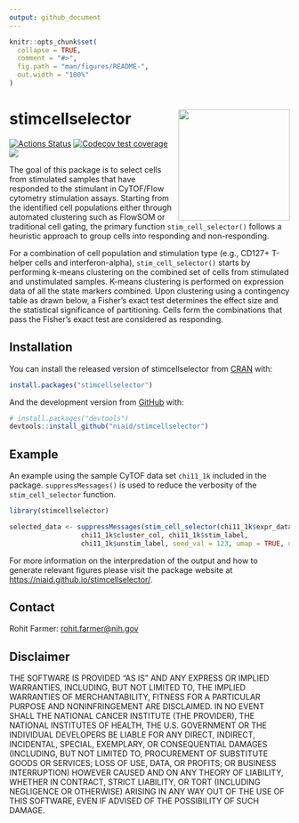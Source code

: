 ```yaml
---
output: github_document
---
```


<!-- README.md is generated from README.Rmd. Please edit that file -->

```r
knitr::opts_chunk$set(
  collapse = TRUE,
  comment = "#>",
  fig.path = "man/figures/README-",
  out.width = "100%"
)
```
# stimcellselector <a href='https://niaid.github.io/stimcellselector/'><img src='man/figures/sticker.png' align="right" height="200" /></a>


<!-- badges: start -->
[![Actions Status](https://github.com/niaid/stimcellselector/workflows/R-CMD-check/badge.svg)](https://github.com/niaid/stimcellselector/actions?query=workflow%3AR-CMD-check)
[![Codecov test coverage](https://codecov.io/gh/rohitfarmer/stimcellselector/branch/master/graph/badge.svg?token=IXR3EVFLXA)](https://codecov.io/gh/rohitfarmer/stimcellselector?branch=master)
[![](https://img.shields.io/github/languages/code-size/rohitfarmer/stimcellselector.svg)](https://github.com/niaid/stimcellselector)
<!-- badges: end -->

The goal of this package is to select cells from stimulated samples that have responded to the stimulant in CyTOF/Flow cytometry stimulation assays. Starting from the identified cell populations either through automated clustering such as FlowSOM or traditional cell gating, the primary function `stim_cell_selector()` follows a heuristic approach to group cells into responding and non-responding. 

For a combination of cell population and stimulation type (e.g., CD127+ T-helper cells and interferon-alpha), `stim_cell_selector()` starts by performing k-means clustering on the combined set of cells from stimulated and unstimulated samples. K-means clustering is performed on expression data of all the state markers combined. Upon clustering using a contingency table as drawn below, a Fisher's exact test determines the effect size and the statistical significance of partitioning. Cells form the combinations that pass the Fisher's exact test are considered as responding. 

## Installation

You can install the released version of stimcellselector from [CRAN](https://CRAN.R-project.org) with:

``` r
install.packages("stimcellselector")
```

And the development version from [GitHub](https://github.com/) with:

``` r
# install.packages("devtools")
devtools::install_github("niaid/stimcellselector")
```
## Example

An example using the sample CyTOF data set `chi11_1k` included in the package. 
`suppressMessages()` is used to reduce the verbosity of the `stim_cell_selector`
function.

``` r
library(stimcellselector)

selected_data <- suppressMessages(stim_cell_selector(chi11_1k$expr_data, chi11_1k$state_markers,
                  chi11_1k$cluster_col, chi11_1k$stim_label,
                  chi11_1k$unstim_label, seed_val = 123, umap = TRUE, umap_cells = 50))
```

For more information on the interpredation of the output and how to generate relevant figures
please visit the package website at [https://niaid.github.io/stimcellselector/](https://niaid.github.io/stimcellselector/).

## Contact
Rohit Farmer: [rohit.farmer@nih.gov](mailto:rohit.farmer@nih.gov)

## Disclaimer
THE SOFTWARE IS PROVIDED "AS IS" AND ANY EXPRESS OR IMPLIED WARRANTIES, INCLUDING, BUT NOT LIMITED TO, THE IMPLIED WARRANTIES OF MERCHANTABILITY, FITNESS FOR A PARTICULAR PURPOSE AND NONINFRINGEMENT ARE DISCLAIMED. IN NO EVENT SHALL THE NATIONAL CANCER INSTITUTE (THE PROVIDER), THE NATIONAL INSTITUTES OF HEALTH, THE U.S. GOVERNMENT OR THE INDIVIDUAL DEVELOPERS BE LIABLE FOR ANY DIRECT, INDIRECT, INCIDENTAL, SPECIAL, EXEMPLARY, OR CONSEQUENTIAL DAMAGES
(INCLUDING, BUT NOT LIMITED TO, PROCUREMENT OF SUBSTITUTE GOODS OR SERVICES; LOSS OF USE, DATA, OR PROFITS; OR BUSINESS INTERRUPTION) HOWEVER CAUSED AND ON ANY THEORY OF LIABILITY, WHETHER IN CONTRACT, STRICT LIABILITY, OR TORT (INCLUDING NEGLIGENCE OR OTHERWISE) ARISING IN ANY WAY OUT OF THE USE OF THIS SOFTWARE, EVEN IF ADVISED OF THE POSSIBILITY OF SUCH DAMAGE. 

